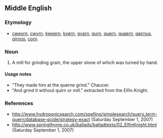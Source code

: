 ==Middle English==

===Etymology===
* [[cweorn]], [[cwyrn]], [[kweern]], [[kvern]], [[qvarn]], [[qurn]], [[quern]], [[quaern]], [[qairnus]], [[qirnos]], [[corn]].

===Noun===
{{enm-noun}}

# A mill for grinding grain, the upper stone of which was turned by hand.

====Usage notes====
* "They made him at the querne grind." Chaucer.
* "And grind it without quirn or mill." extracted from the Elfin Knight.

===References===
* http://www.hydroponicsearch.com/spelling/simplesearch/query_term-quern/database-gcide/strategy-exact (Saturday September 1, 2007)
* http://www.springthyme.co.uk/ballads/balladtexts/02_ElfinKnight.html (Saturday September 1, 2007)